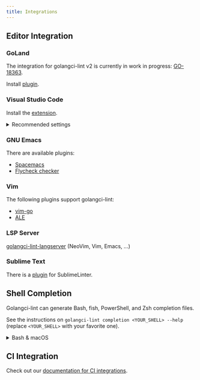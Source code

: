 ```yaml
---
title: Integrations
---
```


## Editor Integration

### GoLand

The integration for golangci-lint v2 is currently in work in progress: [GO-18363](https://youtrack.jetbrains.com/issue/GO-18363/Go-Linter-plugin-fails-with-golangci-lint-v2).

Install [plugin](https://plugins.jetbrains.com/plugin/12496-go-linter).

### Visual Studio Code

Install the [extension](https://marketplace.visualstudio.com/items?itemName=golang.Go).

<details>
<summary style={{color: '#737380'}}>Recommended settings</summary>

- For those who installed golangci-lint manually

```json
"go.lintTool": "golangci-lint",
"go.lintFlags": [
  "--fast-only"
],
"go.formatTool": "custom",
"go.alternateTools": {
  "customFormatter": "golangci-lint"
},
"go.formatFlags": [
  "fmt",
  "--stdin"
]
```

- For those who want to install golangci-lint via extension
  - Install `golangci-lint-v2` via the `Go: Install/Update Tools` command after setting these configs
- This will enable golangci-lint v1 to co-exist with v2

```json
"go.lintTool": "golangci-lint-v2",
"go.lintFlags": [
  "--fast-only"
],
"go.formatTool": "custom",
"go.alternateTools": {
  "customFormatter": "golangci-lint-v2"
},
"go.formatFlags": [
  "fmt",
  "--stdin"
]
```

Using it in an editor without `--fast-only` can freeze your editor.
Golangci-lint automatically discovers `.golangci.yml` config for edited file: you don't need to configure it in VS Code settings.

</details>

### GNU Emacs

There are available plugins:

- [Spacemacs](https://github.com/syl20bnr/spacemacs/blob/develop/layers/+lang/go/README.org#linting)
- [Flycheck checker](https://github.com/weijiangan/flycheck-golangci-lint)

### Vim

The following plugins support golangci-lint:

- [vim-go](https://github.com/fatih/vim-go)
- [ALE](https://github.com/w0rp/ale)

### LSP Server

[golangci-lint-langserver](https://github.com/nametake/golangci-lint-langserver) (NeoVim, Vim, Emacs, ...)

### Sublime Text

There is a [plugin](https://github.com/SublimeLinter/SublimeLinter-golangcilint) for SublimeLinter.

## Shell Completion

Golangci-lint can generate Bash, fish, PowerShell, and Zsh completion files.

See the instructions on `golangci-lint completion <YOUR_SHELL> --help` (replace `<YOUR_SHELL>` with your favorite one).

<details>
<summary style={{color: '#737380'}}>Bash & macOS</summary>

There are two versions of `bash-completion`, v1 and v2. V1 is for Bash 3.2 (which is the default on macOS), and v2 is for Bash 4.1+.

The golangci-lint completion script doesn’t work correctly with bash-completion v1 and Bash 3.2. It requires bash-completion v2 and Bash 4.1+.

Thus, to be able to correctly use golangci-lint completion on macOS, you have to install and use Bash 4.1+ ([instructions](https://itnext.io/upgrading-bash-on-macos-7138bd1066ba)).

The following instructions assume that you use Bash 4.1+ (that is, any Bash version of 4.1 or newer).

Install `bash-completion v2`:

```bash
brew install bash-completion@2
echo 'export BASH_COMPLETION_COMPAT_DIR="/usr/local/etc/bash_completion.d"' >>~/.bashrc
echo '[[ -r "/usr/local/etc/profile.d/bash_completion.sh" ]] && . "/usr/local/etc/profile.d/bash_completion.sh"' >>~/.bashrc
exec bash # reload and replace (if it was updated) shell
type _init_completion && echo "completion is OK" # verify that bash-completion v2 is correctly installed
```

Add golangci-lint bash completion:

```bash
echo 'source <(golangci-lint completion bash)' >>~/.bashrc
source ~/.bashrc
```

</details>

## CI Integration

Check out our [documentation for CI integrations](/welcome/install#ci-installation).

